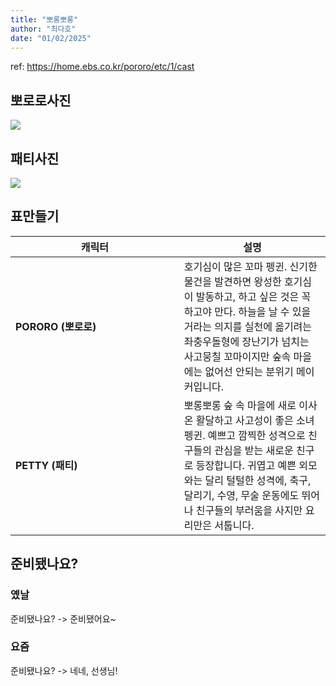 ```yaml
---
title: "뽀롱뽀롱"
author: "최다호"
date: "01/02/2025"
---
```


ref: <https://home.ebs.co.kr/pororo/etc/1/cast>

## 뽀로로사진

![](https://static.ebs.co.kr/images/public/lectures/2014/06/19/10/bhpImg/44deb98d-1c50-4073-9bd7-2c2c28d65f9e.jpg)

## 패티사진

![](https://static.ebs.co.kr/images/ebs/WAS-HOME/portal/upload/img/programinfo/person/per/1242723588618_dphGgSgOAp.jpg)

## 표만들기

| 캐릭터 | 설명 |
|-------|------|
| **PORORO (뽀로로)** | 호기심이 많은 꼬마 펭귄. 신기한 물건을 발견하면 왕성한 호기심이 발동하고, 하고 싶은 것은 꼭 하고야 만다. 하늘을 날 수 있을 거라는 의지를 실천에 옮기려는 좌충우돌형에 장난기가 넘치는 사고뭉칠 꼬마이지만 숲속 마을에는 없어선 안되는 분위기 메이커입니다. |
| **PETTY (패티)** | 뽀롱뽀롱 숲 속 마을에 새로 이사 온 활달하고 사고성이 좋은 소녀 펭귄. 예쁘고 깜찍한 성격으로 친구들의 관심을 받는 새로운 친구로 등장합니다. 귀엽고 예쁜 외모와는 달리 털털한 성격에, 축구, 달리기, 수영, 무술 운동에도 뛰어나 친구들의 부러움을 사지만 요리만은 서툽니다. |

## 준비됐나요?

:::{.callout-important}

### 옜날
준비됐나요? -> 준비됐어요~
:::

:::{.callout-important}

### 요즘
준비됐나요? -> 네네, 선생님!
:::
